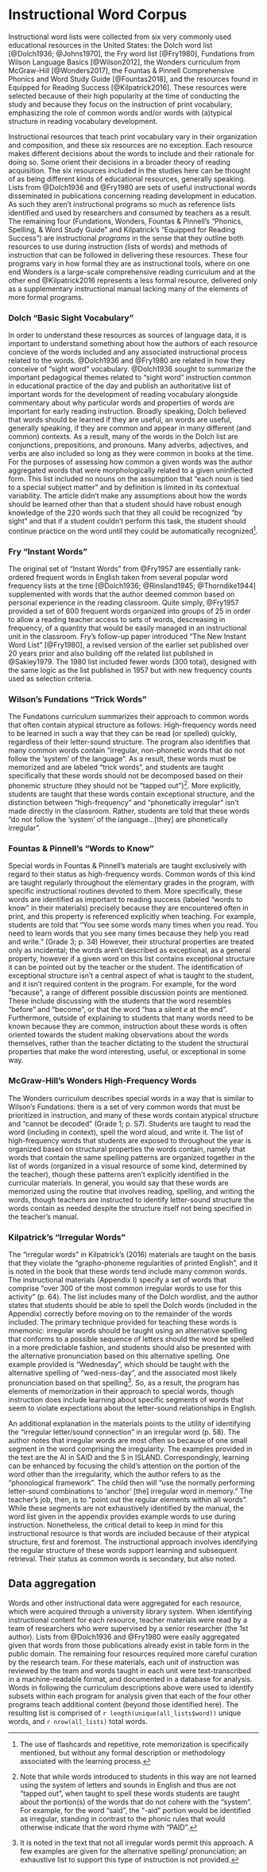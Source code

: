# Instructional Word Corpus

Instructional word lists were collected from six very commonly used educational resources in the United States: the Dolch word list [@Dolch1936; @Johns1970], the Fry word list [@Fry1980], Fundations from Wilson Language Basics [@Wilson2012], the Wonders curriculum from McGraw-Hill [@Wonders2017], the Fountas & Pinnell Comprehensive Phonics and Word Study Guide [@Fountas2018], and the resources found in Equipped for Reading Success [@Kilpatrick2016]. These resources were selected because of their high popularity at the time of conducting the study and because they focus on the instruction of print vocabulary, emphasizing the role of common words and/or words with (a)typical structure in reading vocabulary development.

Instructional resources that teach print vocabulary vary in their organization and composition, and these six resources are no exception. Each resource makes different decisions about the words to include and their rationale for doing so. Some orient their decisions in a broader theory of reading acquisition. The six resources included in the studies here can be thought of as being different kinds of educational resources, generally speaking. Lists from @Dolch1936 and @Fry1980 are sets of useful instructional words disseminated in publications concerning reading development in education. As such they aren't instructional programs so much as reference lists identified and used by researchers and consumed by teachers as a result. The remaining four (Fundations, Wonders, Fountas & Pinnell's "Phonics, Spelling, & Word Study Guide" and Kilpatrick's "Equipped for Reading Success") are instructional _programs_ in the sense that they outline both resources to use during instruction (lists of words) and methods of instruction that can be followed in delivering these resources. These four programs vary in how formal they are as instructional tools, where on one end Wonders is a large-scale comprehensive reading curriculum and at the other end @Kilpatrick2016 represents a less formal resource, delivered only as a supplementary instructional manual lacking many of the elements of more formal programs.

### Dolch "Basic Sight Vocabulary"
In order to understand these resources as sources of language data, it is important to understand something about how the authors of each resource concieve of the words included and any associated instructional process related to the words. @Dolch1936 and @Fry1980 are related in how they conceive of "sight word" vocabulary. @Dolch1936 sought to summarize the important pedagogical themes related to "sight word" instruction common in educational practice of the day and publish an authoritative list of important words for the development of reading vocabulary alongside commentary about why particular words and properties of words are important for early reading instruction. Broadly speaking, Dolch believed that words should be learned if they are useful, an words are useful, generally speaking, if they are common and appear in many different (and common) contexts. As a result, many of the words in the Dolch list are conjunctions, prepositions, and pronouns. Many adverbs, adjectives, and verbs are also included so long as they were common in books at the time. For the purposes of assessing how common a given words was the author aggregated words that were morphologically related to a given uninflected form. This list included no nouns on the assumption that "each noun is tied to a special subject matter" and by definition is limited in its contextual variability. The article didn't make any assumptions about how the words should be learned other than that a student should have robust enough knowledge of the 220 words such that they all could be recognized "by sight" and that if a student couldn't perform this task, the student should continue practice on the word until they could be automatically recognized^[The use of flashcards and repetitive, rote memorization is specifically mentioned, but without any formal description or methodology associated with the learning process.].

### Fry "Instant Words"
The original set of "Instant Words" from @Fry1957 are essentially rank-ordered frequent words in English taken from several popular word frequency lists at the time [@Dolch1936; @Rinsland1945; @Thorndike1944] supplemented with words that the author deemed common based on personal experience in the reading classroom. Quite simply, @Fry1957 provided a set of 600 frequent words organized into groups of 25 in order to allow a reading teacher access to sets of words, descreasing in frequency, of a quantity that would be easily managed in an instructional unit in the classroom. Fry's follow-up paper introduced "The New Instant Word List" [@Fry1980], a revised version of the earlier set published over 20 years prior and also building off the related list published in @Sakiey1979. The 1980 list included fewer words (300 total), designed with the same logic as the list published in 1957 but with new frequency counts used as selection criteria.

### Wilson's Fundations "Trick Words"
The Fundations curriculum summarizes their approach to common words that often contain atypical structure as follows: High-frequency words need to be learned in such a way that they can be read (or spelled) quickly, regardless of their letter-sound structure. The program also identifies that many common words contain "irregular, non-phonetic words that do not follow the 'system' of the language". As a result, these words must be memorized and are labeled "trick words", and students are taught specifically that these words should not be decomposed based on their phonemic structure (they should not be "tapped out")^[Note that while words introduced to students in this way are not learned using the system of letters and sounds in English and thus are not "tapped out", when taught to spell these words students are taught about the portion(s) of the words that do not cohere with the "system". For example, for the word "said", the "-aid" portion would be identified as irregular, standing in contrast to the phonic rules that would otherwise indicate that the word rhyme with "PAID".]. More explicitly, students are taught that these words contain exceptional structure, and the distinction between "high-frequency" and "phonetically irregular" isn't made directly in the classroom. Rather, students are told that these words "do not follow the 'system' of the language...[they] are phonetically irregular".


### Fountas & Pinnell's "Words to Know"
Special words in Fountas & Pinnell's materials are taught exclusively with regard to their status as high-frequency words. Common words of this kind are taught regularly throughout the elementary grades in the program, with specific instructional routines devoted to them. More specifically, these words are identified as important to reading success (labeled "words to know" in their materials) precisely because they are encountered often in print, and this property is referenced explicitly when teaching. For example, students are told that "You see some words many times when you read. You need to learn words that you see many times because they help you read and write." (Grade 3; p. 34) However, their structural properties are treated only as incidental; the words aren't described as exceptional, as a general property, however if a given word on this list contains exceptional structure it can be pointed out by the teacher or the student. The identification of exceptional structure isn't a central aspect of what is taught to the student, and it isn't required content in the program. For example, for the word "because", a range of different possible discussion points are mentioned. These include discussing with the students that the word resembles "before" and "become", or that the word "has a silent _e_ at the end". Furthermore, outside of explaining to students that many words need to be known because they are common, instruction about these words is often oriented towards the student making observations about the words themselves, rather than the teacher dictating to the student the structural properties that make the word interesting, useful, or exceptional in some way.

### McGraw-Hill's Wonders High-Frequency Words
The Wonders curriculum describes special words in a way that is similar to Wilson's Fundations: there is a set of very common words that must be prioritized in instruction, and many of these words contain atypical structure and "cannot be decoded" (Grade 1; p. S7). Students are taught to read the word (including in context), spell the word aloud, and write it. The list of high-frequency words that students are exposed to throughout the year is organized based on structural properties the words contain, namely that words that contain the same spelling patterns are organized together in the list of words (organized in a visual resource of some kind, determined by the teacher), though these patterns aren't explicitly identified in the curricular materials. In general, you would say that these words are memorized using the routine that involves reading, spelling, and writing the words, though teachers are instructed to identify letter-sound structure the words contain as needed despite the structure itself not being specified in the teacher's manual.

### Kilpatrick's "Irregular Words"
The "irregular words" in Kilpatrick's (2016) materials are taught on the basis that they violate the "grapho-phoneme regularities of printed English", and it is noted in the book that these words tend include many common words. The instructional materials (Appendix I) specify a set of words that comprise "over 300 of the most common irregular words to use for this activity" (p. 64). The list includes many of the Dolch wordlist, and the author states that students should be able to spell the Dolch words (included in the Appendix) correctly before moving on to the remainder of the words included. The primary technique provided for teaching these words is mnemonic: irregular words should be taught using an alternative spelling that conforms to a possible sequence of letters should the word be spelled in a more predictable fashion, and students should also be presented with the alternative pronunciation based on this alternative spelling. One example provided is "Wednesday", which should be taught with the alternative spelling of "wed-ness-day", and the associated most likely pronunciation based on that spelling^[It is noted in the text that not all irregular words permit this approach. A few examples are given for the alternative spelling/ pronunciation; an exhaustive list to support this type of instruction is not provided.]. So, as a result, the program has elements of memorization in their approach to special words, though instruction does include learning about specific segments of words that seem to violate expectations about the letter-sound relationships in English.

An additional explanation in the materials points to the utility of identifying the "irregular letter/sound connection" in an irregular word (p. 58). The author notes that irregular words are most often so because of one small segment in the word comprising the irregularity. The examples provided in the text are the AI in SAID and the S in ISLAND. Correspondingly, learning can be enhanced by focusing the child's attention on the portion of the word other than the irregularity, which the author refers to as the "phonological framework". The child then will "use the normally performing letter-sound combinations to 'anchor' [the] irregular word in memory." The teacher's job, then, is to "point out the regular elements within all words". While these segments are not exhaustively identified by the manual, the word list given in the appendix provides example words to use during instruction. Nonetheless, the critical detail to keep in mind for this instructional resource is that words are included because of their atypical structure, first and foremost. The instructional approach involves identifying the regular structure of these words support learning and subsequent retrieval. Their status as common words is secondary, but also noted.

## Data aggregation
Words and other instructional data were aggregated for each resource, which were acquired through a university library system. When identifying instructional content for each resource, teacher materials were read by a team of researchers who were supervised by a senior researcher (the 1st author). Lists from @Dolch1936 and @Fry1980 were easily aggregated given that words from those publications already exist in table form in the public domain. The remaining four resources required more careful curation by the research team. For these materials, each unit of instruction was reviewed by the team and words taught in each unit were text-transcribed in a machine-readable format, and documented in a database for analysis. Words in following the curriculum descriptions above were used to identify subsets within each program for analysis given that each of the four other programs teach additional content (beyond those identified here). The resulting list is comprised of `r length(unique(all_lists$word))` unique words, and `r nrow(all_lists)` total words.
